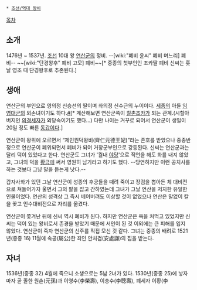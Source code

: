 * [[조선/역대 왕비]]

[[목차]]
== 소개 ==
1476년 ~ 1537년. [[조선]] 10대 왕 [[연산군]]의 정비. 
--[wiki:"폐비 윤씨" 폐비 며느리] 폐비-- ~~[wiki:"단경왕후" 폐비 고모] 폐비~~[* 중종의 첫부인인 조카딸 폐비 신씨는 훗날 영조 때 단경왕후로 추존된다.]

== 생애 ==
연산군의 부인으로 영의정 신승선의 딸이며 좌의정 신수근의 누이이다. [[세종대왕|세종]]의 아들 [[임영대군]]의 외손녀이기도 하다.[http://cafe447.daum.net/_c21_/bbs_search_read?grpid=164lj&fldid=GDbf&contentval=0000izzzzzzzzzzzzzzzzzzzzzzzzz&nenc=5YaY_DWSfwIgRrb5LfE_TQ00&fenc=WWHYJ5pJ2Lk0?docid=164lj%7CGDbf%7C63%7C20100322172232&q=%BD%C5%C1%F6%BB%F3&nil_profile=cafetop&nil_menu=sch_updw #][* 계산해보면 연산군쪽이 [[칠촌]]조카가 되는 관계.(시할아버지인 [[의경세자]]가 외당숙이기도 했다...) 다만 나이는 거꾸로 되어서 연산군이 생일이 20일 정도 빠른 [[동갑]]이다.]

연산군이 왕위에 오르면서 “제인원덕왕비(齊仁元德王妃)”라는 존호를 받았으나 중종반정으로 연산군이 폐위되면서 폐비가 되어 거창군부인으로 강등된다. 신씨는 연산군과는 달리 덕이 있었다고 한다. 연산군도 그녀가 '궐내 [[야당]]'으로 직언을 해도 화를 내지 않았고, 그녀의 덕을 [[황금]]에 써서 영원히 남기라고 하기도 했다. --당연하지만 이런 공치사를 하는 것보다 그냥 말을 듣는게 낫다.--

갑자사화가 있던 그날 연산군이 성종의 후궁들을 때려 죽이고 장검을 뽑아든 체 대비전으로 쳐들어가자 울면서 그의 팔을 잡고 간하였는데 그녀가 그날 연산을 저지한 유일한 인물이었다. 연산의 성격상 그 즉시 베어버려도 이상할 것이 없었으나 연산은 말없이 칼을 꽂고 인수대비전으로 자리를 옮겼다.

연산군이 쫓겨난 뒤에 신씨 역시 폐비가 된다. 하지만 연산군은 욕을 처먹고 있었지만 신씨는 덕이 있는 왕비로서 존경을 받았기 때문에 서인이 된 것 이외에는 큰 피해를 입지 않았다. 연산군이 죽자 연산군의 신주를 직접 모신 것 같다. 그녀는 중종의 배려로 1521년(중종 16) 11월에 속공(屬公)한 죄인 안처겸(安處謙)의 집을 받는다.

== 자녀 ==
1536년(중종 32) 4월에 죽으니 소생으로는 5남 2녀가 있다. 1530년(중종 25)에 낳자마자 곧 졸한 원손(元孫)과 이영수(李榮壽), 이총수(李聰壽), 폐세자 이황(李